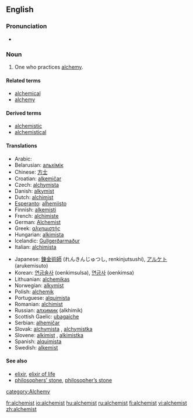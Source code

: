 ==English==

===Pronunciation===
*{{audio|en-us-alchemist.ogg|Audio (US)}}

===Noun===
{{en-noun}}

# One who practices [[alchemy]].

====Related terms====
*[[alchemical]]
*[[alchemy]]

====Derived terms====
*[[alchemistic]]
*[[alchemistical]]

====Translations====
{{trans-top|one who practices alchemy}}
*Arabic: {{ARchar|[[الخيميائي]]}} {{g|Arabic}}
*Belarusian: [[альхімік]] {{g|Belarusian}}
*Chinese: [[方士]]
*Croatian: [[alkemičar]] {{g|Croatian}}
*Czech: [[alchymista]] {{m}}
*Danish: [[alkymist]] {{c}}
*Dutch: [[alchimist]] {{c}}
*[[Esperanto]]: [[alĥemiisto]]
*Finnish: [[alkemisti]]
*French: [[alchimiste]] {{m}}
*German: [[Alchemist]] {{m}}
*Greek: [[αλχημιστής]] {{m}}
*Hungarian: [[alkimista]]
*Icelandic: [[Gullgerðarmaður]] {{g|Icelandic}} <!--capitalised??-->
*Italian: [[alchimista]] {{m}}
{{trans-mid}}
*Japanese: [[錬金術師]] (れんきんじゅつし, renkinjutsushi), [[アルケト]] (arukemisuto)
*Korean: [[연금술사 ]] (oenkimsulsa), [[연금사]] (oenkimsa)
*Lithuanian: [[alchemikas]] {{g|Lithuanian}}
*Norwegian: [[alkymist]] {{g|Norwegian}}
*Polish: [[alchemik]] {{g|Polish}}
*Portuguese: [[alquimista]] {{m}}
*Romanian: [[alchimist]] {{g|Romanian}}
*Russian: [[алхимик]] {{m}} (alkhimik)
*Scottish Gaelic: [[ubagaiche]] {{m}}
*Serbian: [[alhemičar]] {{g|Serbian}}
*Slovak: [[alchymista#Slovak|alchymista]] {{m}}, [[alchymistka#Slovak|alchymistka]] {{f}}
*Slovene: [[alkimist]] {{m}}, [[alkimistka]] {{f}}
*Spanish: [[alquimista]] {{m}}
*Swedish: [[alkemist]] {{c}}
{{trans-bottom}}

====See also====
*[[elixir]], [[elixir of life]]
*[[philosophers' stone|philosophers’ stone]], [[philosopher's stone|philosopher’s stone]]

[[category:Alchemy]]

[[fr:alchemist]]
[[io:alchemist]]
[[hu:alchemist]]
[[ru:alchemist]]
[[fi:alchemist]]
[[vi:alchemist]]
[[zh:alchemist]]